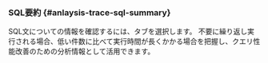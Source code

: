### SQL要約 {#anlaysis-trace-sql-summary}

<ImgLang img="analysis-tx-sql-summary.png" desc="SQL要約" />

SQL文についての情報を確認するには、<Cmdname sid="TTL06129" className="uitext" />タブを選択します。 不要に繰り返し実行される場合、低い件数に比べて実行時間が長くかかる場合を把握し、クエリ性能改善のための分析情報として活用できます。
